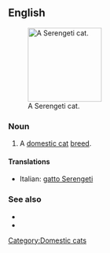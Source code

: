 ==English==
[[File:Serengetimalecat.jpg|thumb|right|150px|A Serengeti cat.]]
===Noun===
{{en-noun|sg=[[Serengeti]] [[cat]]}}

# A [[domestic cat]] [[breed]].

====Translations====
{{checktrans-top}}
* Italian: [[gatto Serengeti]]
{{checktrans-mid}}
{{checktrans-bottom}}

===See also===
*{{pedia|Serengeti cat}}
*{{commonslite|Category:Serengeti (cat)}}

[[Category:Domestic cats]]